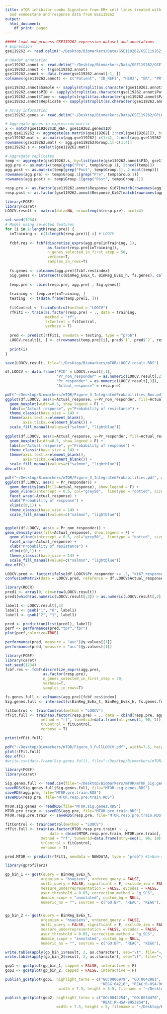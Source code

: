 ```yaml
---
title: mTOR inhibitor combo Signature from ER+ cell lines treated with everolimus
  and exemestane and response data from GSE119262
output:
  html_document:
    df_print: paged
---
```


```r
##### Load and process GSE119262 expression dataset and annotations
# Expression 
gse119262 <- read.delim("~/Desktop/Biomarkers/Data/GSE119262/GSE119262_series_matrix_V2.txt", comment.char="!", header=TRUE, fill=TRUE)

# Header annotation 
gse119262.annot <- read.delim("~/Desktop/Biomarkers/Data/GSE119262/GSE119262_series_matrix_V2.txt", header=FALSE, fill=TRUE, nrows=9)
gse119262.annot <- t(gse119262.annot)
gse119262.annot <- data.frame(gse119262.annot[-1, ])
colnames(gse119262.annot) <- c("Patient", "ID_REF1", "HER2", "ER", "PR", "Response_AKT", "Ki67_Change", "Response_Ki67","ID_REF")

gse119262.annot$Sample <- sapply(strsplit(as.character(gse119262.annot$Patient), ": |\\.|_"), "[", 1)
gse119262.annot$PID <- sapply(strsplit(as.character(gse119262.annot$Patient), ": |\\.|_"), "[", 2)
gse119262.annot$Time <- sapply(strsplit(as.character(gse119262.annot$Patient), ": |\\.|_"), "[", 3)
gse119262.annot$Replicate <- sapply(strsplit(as.character(gse119262.annot$Patient), ": |\\.|_"), "[", 4)

# Array information 
gse119262.genes <- read.delim("~/Desktop/Biomarkers/Data/GSE119262/GPL6104-11576.txt", comment.char="#", header=TRUE)

# Aggregate genes in expression matrix
x <- match(gse119262$ID_REF, gse119262.genes$ID)
agg.gse119262 <- aggregate(as.matrix(gse119262[ 2:ncol(gse119262)]), by=list(gse119262.genes$Symbol[x]), FUN=mean)
gse119262.mat <- as.matrix(agg.gse119262[-c(1:4), 2:ncol(agg.gse119262)]) #not actual genes in first 4 rows
rownames(gse119262.mat) <- agg.gse119262$Group.1[-c(1:4)]
gse119262.s <- scale(t(gse119262.mat))
```


```r
# Aggregate replicates 
temp <- aggregate(gse119262.s, by=list(paste(gse119262.annot$PID, gse119262.annot$Time, sep="_")), FUN=mean)
agg.pre <- as.matrix(temp[grep("Pre", temp$Group.1), 2:ncol(temp)])
agg.post <- as.matrix(temp[grep("Post", temp$Group.1), 2:ncol(temp)])
rownames(agg.pre) <- temp$Group.1[grep("Pre", temp$Group.1)]
rownames(agg.post) <- temp$Group.1[grep("Post", temp$Group.1)]

resp.pre <- as.factor(gse119262.annot$Response_Ki67[match(rownames(agg.pre), paste(gse119262.annot$PID, gse119262.annot$Time, sep="_"))]) # 1=Non-responder 2=Responder
resp.post <- as.factor(gse119262.annot$Response_Ki67[match(rownames(agg.post), paste(gse119262.annot$PID, gse119262.annot$Time, sep="_"))]) # 1=Non-responder 2=Responder
```

```r
library(FCBF)
library(caret)
LOOCV.result <- matrix(data=NA, nrow=length(resp.pre), ncol=4)

set.seed(1234)
# Model using selected features 
for (i in 1:length(resp.pre)) {
  inTraining <- c(1:length(resp.pre))[-i] # LOOCV
  
  fcbf.res <- fcbf(discretize_exprs(agg.pre[inTraining, ]), 
                   as.factor(resp.pre[inTraining]), 
                   n_genes_selected_in_first_step = 50, 
                   verbose=T, 
                   samples_in_rows=T)
  
  fs.genes <- colnames(agg.pre)[fcbf.res$index]
  Sig.genes <- intersect(c(BinReg_EvEx_t, BinReg_EvEx_h, fs.genes), colnames(agg.pre))
  
  temp.pre <- cbind(resp.pre, agg.pre[ , Sig.genes])
  
  training <- temp.pre[inTraining, ] 
  testing  <- t(data.frame(temp.pre[i, ]))
  
  fitControl <- trainControl(method = "LOOCV")
  rfFit1 <- train(as.factor(resp.pre) ~ ., data = training, 
                  method = "rf", 
                  trControl = fitControl,
                  verbose = T)
  
  pred <- predict(rfFit1, newdata = testing, type = "prob")
  LOOCV.result[i, ] <- c(rownames(temp.pre)[i], pred$`1`, pred$`2`, resp.pre[i])
  
  print(i)
}

save(LOOCV.result, file="~/Desktop/Biomarkers/mTOR/LOOCV.result.RDS")

```


```r

df.LOOCV <- data.frame("PID" = LOOCV.result[,1], 
                       "Pr_non_responder" = as.numeric(LOOCV.result[,2]),
                       "Pr_responder" = as.numeric(LOOCV.result[,3]),
                       "Actual_response" = resp.pre)

pdf("~/Desktop/Biomarkers/mTOR/Figure_3_IntegratedProbabilities_Box.pdf", width=5, height=5)
ggplot(df.LOOCV, aes(x=Actual_response, y=Pr_non_responder, fill=Actual_response)) +
  geom_boxplot(width=0.5, show.legend = F) +
  labs(x="Actual response", y="Probability of resistance") +
  theme_classic(base_size = 14) +
  theme(axis.text.x=element_blank(), 
        axis.ticks.x=element_blank()) +
  scale_fill_manual(values=c("salmon", "lightblue"))
                         
ggplot(df.LOOCV, aes(x=Actual_response, y=Pr_responder, fill=Actual_response)) +
  geom_boxplot(width=0.5, show.legend = F) +
  labs(x="Actual response", y="Probability of response") +
  theme_classic(base_size = 14) +
  theme(axis.text.x=element_blank(), 
        axis.ticks.x=element_blank()) +
  scale_fill_manual(values=c("salmon", "lightblue"))
dev.off()

pdf("~/Desktop/Biomarkers/mTOR/Figure_3_IntegratedProbabilities.pdf", width=7.5, height=5)
ggplot(df.LOOCV, aes(x = Pr_responder)) + 
  geom_density(aes(fill=Actual_response), show.legend = F) + 
  geom_vline(xintercept = 0.5, col="grey50",  linetype = "dotted", size=1.5) +
  facet_wrap(~Actual_response) + 
  xlab("Probability of response") +
  xlim(c(0,1)) +
  theme_classic(base_size = 14) +
  scale_fill_manual(values=c("salmon", "lightblue"))


ggplot(df.LOOCV, aes(x = Pr_non_responder)) + 
geom_density(aes(fill=Actual_response), show.legend = F) + 
  geom_vline(xintercept = 0.5, col="grey50",  linetype = "dotted", size=1.5) +
  facet_wrap(~Actual_response) + 
  xlab("Probability of resistance") +
  xlim(c(0,1)) +
  theme_classic(base_size = 14) +
  scale_fill_manual(values=c("salmon", "lightblue"))
dev.off()

LOOCV.pred <- factor(ifelse(df.LOOCV$Pr_responder >= .5, "ki67_response: Responder_Ki67", "ki67_response: Non-Responder_Ki67"))
confusionMatrix(data = LOOCV.pred, reference = df.LOOCV$Actual_response)

library(ROCR)
pred1 <- array(0, dim=nrow(LOOCV.result))
pred1[which(as.numeric(LOOCV.result[,3]) > as.numeric(LOOCV.result[,2]))] <- 1 

label1 <- LOOCV.result[,4]
label1 <- gsub("1", "0", label1)
label1 <- gsub("2", "1", label1)

pred <- prediction(list(pred1), label1)
perf <- performance(pred,"tpr","fpr")
plot(perf,colorize=TRUE)

performance(pred, measure = "auc")@y.values[[1]]
performance(pred, measure = "acc")@y.values[[1]]

```


```r
library(FCBF)
library(caret)
set.seed(1234)
fcbf.res <- fcbf(discretize_exprs(agg.pre), 
                 as.factor(resp.pre), 
                 n_genes_selected_in_first_step = 50, 
                 verbose=T, 
                 samples_in_rows=T)

fs.genes.full <- colnames(agg.pre)[fcbf.res$index]
Sig.genes.full <- intersect(c(BinReg_EvEx_t, BinReg_EvEx_h, fs.genes.full), colnames(agg.pre))

fitControl <- trainControl(method = "LOOCV")
rfFit.full <- train(as.factor(resp.pre) ~ ., data = cbind(resp.pre, agg.pre[, Sig.genes.full]), 
                method = "rf", tuneGrid=data.frame(mtry=seq(1, 90, 1)),
                trControl = fitControl,
                verbose = T)

print(rfFit.full)

pdf("~/Desktop/Biomarkers/mTOR/Figure_3_FullLOOCV.pdf", width=7.5, height=5)
plot(rfFit.full) 
dev.off()
#write.csv(data.frame(Sig.genes.full), file="~/Desktop/Biomarkers/mTOR/mTOR_Sig.genes.full_06202022.csv", quote = F)
```

```r
library(FCBF)
library(caret)

Sig.genes.full <- read.csv(file="~/Desktop/Biomarkers/mTOR/mTOR_Sig.genes.full.csv", header=T)
saveRDS(Sig.genes.full$Sig.genes.full, file="MTOR.sig.genes.RDS")
saveRDS(agg.pre, file="MTOR.pre.train.RDS")
saveRDS(resp.pre, file="MTOR.resp.pre.train.RDS")

MTOR.sig.genes <- readRDS(file="MTOR.sig.genes.RDS")
MTOR.pre.train <- saveRDS(agg.pre, file="MTOR.pre.train.RDS")
MTOR.resp.pre.train <- saveRDS(resp.pre, file="MTOR.resp.pre.train.RDS")

fitControl <- trainControl(method = "LOOCV")
rfFit.full <- train(as.factor(MTOR.resp.pre.train) ~ ., 
                    data = cbind(MTOR.resp.pre.train, MTOR.pre.train[, MTOR.sig.genes]), 
                method = "rf", tuneGrid=data.frame(mtry=seq(1, 90, 10)),
                trControl = fitControl,
                verbose = T)

pred.MTOR <- predict(rfFit1, newdata = NEWDATA, type = "prob") #1=Non-responder 2=Responder

```



```r
library(gprofiler2)

gp_bin_1 <- gost(query = BinReg_EvEx_h, 
                organism = "hsapiens", ordered_query = FALSE, 
                multi_query = FALSE, significant = F, exclude_iea = FALSE, 
                measure_underrepresentation = FALSE, evcodes = FALSE, 
                user_threshold = 0.05, correction_method = "g_SCS", 
                domain_scope = "annotated", custom_bg = NULL, 
                numeric_ns = "", sources = c("GO:BP", "REAC", "KEGG"), as_short_link = FALSE)


gp_bin_2 <- gost(query = BinReg_EvEx_t, 
                organism = "hsapiens", ordered_query = FALSE, 
                multi_query = FALSE, significant = F, exclude_iea = FALSE, 
                measure_underrepresentation = FALSE, evcodes = FALSE, 
                user_threshold = 0.05, correction_method = "g_SCS", 
                domain_scope = "annotated", custom_bg = NULL, 
                numeric_ns = "", sources = c("GO:BP", "REAC", "KEGG"), as_short_link = FALSE)

write.table(apply(gp_bin_1$result, 2, as.character), sep="\t", file="~/Desktop/Biomarkers/mTOR/gp_bin_1.txt", quote=F, row.names=F)
write.table(apply(gp_bin_2$result, 2, as.character), sep="\t", file="~/Desktop/Biomarkers/mTOR/gp_bin_2.txt", quote=F, row.names=F)

```


```r
gop1 <- gostplot(gp_bin_1, capped = FALSE, interactive = F) 
gop2 <- gostplot(gp_bin_2, capped = FALSE, interactive = F) 

publish_gostplot(gop1, highlight_terms = c("GO:0006979", "GO:0042981",  
                                           "KEGG:04216", "REAC:R-HSA-9664873"), 
                        width = 7.5, height = 5.5, filename = "~/Desktop/Biomarkers/mTOR/gp_bin_1.pdf")

publish_gostplot(gop2, highlight_terms = c("GO:0042254", "GO:0034470",  
                                           "REAC:R-HSA-8953854"), 
                       width = 7.5, height = 5, filename = "~/Desktop/Biomarkers/mTOR/gp_bin_2.pdf")

```